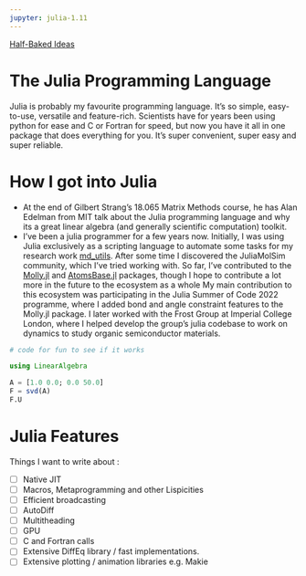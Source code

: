 ```yaml
---
jupyter: julia-1.11
---
```


[Half-Baked Ideas](https://chemicalfiend.github.io/half-baked-ideas/half-baked.html)

# The Julia Programming Language

Julia is probably my favourite programming language. It's so simple, easy-to-use, versatile and feature-rich. Scientists have for years been using python for ease and C or Fortran for speed, but now you have it all in one package that does everything for you. It's super convenient, super easy and super reliable. 

# How I got into Julia

- At the end of Gilbert Strang's 18.065 Matrix Methods course, he has Alan Edelman from MIT talk about the Julia programming language and why its a great linear algebra (and generally scientific computation) toolkit.
- I've been a julia programmer for a few years now. Initially, I was using Julia exclusively as a scripting language to automate some tasks for my research work [md_utils](https://github.com/chemicalfiend/md_utils). After some time I discovered the JuliaMolSim community, which I've tried working with. So far, I've contributed to the [Molly.jl](https://github.com/JuliaMolSim/Molly.jl) and [AtomsBase.jl](https://github.com/JuliaMolSim/AtomsBase.jl) packages, though I hope to contribute a lot more in the future to the ecosystem as a whole  My main contribution to this ecosystem was participating in the Julia Summer of Code 2022 programme, where I added bond and angle constraint features to the Molly.jl package. I later worked with the Frost Group at Imperial College London, where I helped develop the group's julia codebase to work on dynamics to study organic semiconductor materials.

```julia
# code for fun to see if it works

using LinearAlgebra

A = [1.0 0.0; 0.0 50.0]
F = svd(A)
F.U
```

# Julia Features

Things I want to write about : 

- [ ] Native JIT
- [ ] Macros, Metaprogramming and other Lispicities
- [ ] Efficient broadcasting
- [ ] AutoDiff
- [ ] Multitheading
- [ ] GPU
- [ ] C and Fortran calls
- [ ] Extensive DiffEq library / fast implementations.
- [ ] Extensive plotting / animation libraries e.g. Makie


